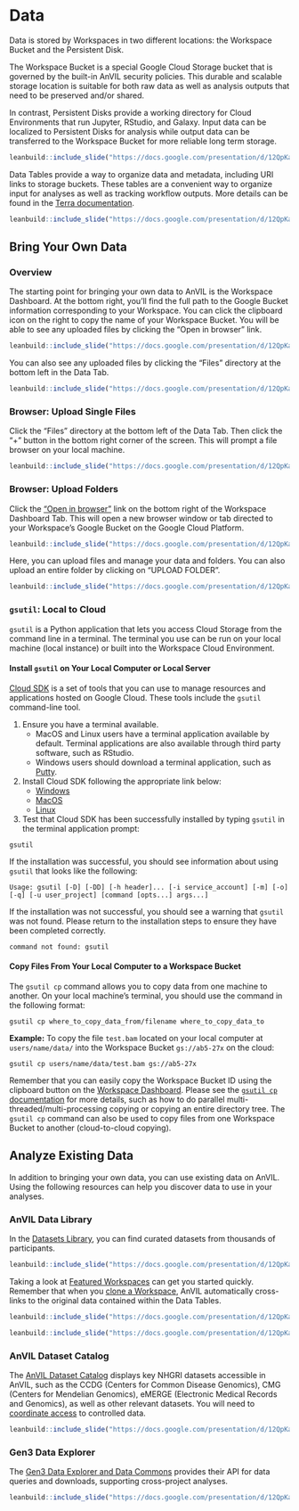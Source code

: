 # Data

Data is stored by Workspaces in two different locations: the Workspace Bucket and the Persistent Disk.  

The Workspace Bucket is a special Google Cloud Storage bucket that is governed by the built-in AnVIL security policies.  This durable and scalable storage location is suitable for both raw data as well as analysis outputs that need to be preserved and/or shared.  

In contrast, Persistent Disks provide a working directory for Cloud Environments that run Jupyter, RStudio, and Galaxy.  Input data can be localized to Persistent Disks for analysis while output data can be transferred to the Workspace Bucket for more reliable long term storage.

```r
leanbuild::include_slide("https://docs.google.com/presentation/d/12QpKaLfqNHPgvF5JJyNNGOEEtkwY1exmRAUeK1BsEG8/edit#slide=id.gf982a3b800_0_4")
```

Data Tables provide a way to organize data and metadata, including URI links to storage buckets.  These tables are a convenient way to organize input for analyses as well as tracking workflow outputs.  More details can be found in the [Terra documentation](https://support.terra.bio/hc/en-us/sections/360004147951).

```r
leanbuild::include_slide("https://docs.google.com/presentation/d/12QpKaLfqNHPgvF5JJyNNGOEEtkwY1exmRAUeK1BsEG8/edit#slide=id.gf982a3c0cd_0_0")
```

## Bring Your Own Data

### Overview {#bring-data-overview}

The starting point for bringing your own data to AnVIL is the Workspace Dashboard. At the bottom right, you'll find the full path to the Google Bucket information corresponding to your Workspace. You can click the clipboard icon on the right to copy the name of your Workspace Bucket. You will be able to see any uploaded files by clicking the "Open in browser" link.

```r
leanbuild::include_slide("https://docs.google.com/presentation/d/12QpKaLfqNHPgvF5JJyNNGOEEtkwY1exmRAUeK1BsEG8/edit#slide=id.gf5172664d7_0_142")
```

You can also see any uploaded files by clicking the "Files" directory at the bottom left in the Data Tab.

```r
leanbuild::include_slide("https://docs.google.com/presentation/d/12QpKaLfqNHPgvF5JJyNNGOEEtkwY1exmRAUeK1BsEG8/edit#slide=id.gf55fadc51c_0_3")
```

### Browser: Upload Single Files

Click the "Files" directory at the bottom left of the Data Tab. Then click the "+" button in the bottom right corner of the screen. This will prompt a file browser on your local machine.

```r
leanbuild::include_slide("https://docs.google.com/presentation/d/12QpKaLfqNHPgvF5JJyNNGOEEtkwY1exmRAUeK1BsEG8/edit#slide=id.gf55fadc51c_0_12")
```

### Browser: Upload Folders

Click the ["Open in browser"](#bring-data-overview) link on the bottom right of the Workspace Dashboard Tab. This will open a new browser window or tab directed to your Workspace's Google Bucket on the Google Cloud Platform. 

```r
leanbuild::include_slide("https://docs.google.com/presentation/d/12QpKaLfqNHPgvF5JJyNNGOEEtkwY1exmRAUeK1BsEG8/edit#slide=id.gf57004a098_0_1")
```

Here, you can upload files and manage your data and folders. You can also upload an entire folder by clicking on "UPLOAD FOLDER".

```r
leanbuild::include_slide("https://docs.google.com/presentation/d/12QpKaLfqNHPgvF5JJyNNGOEEtkwY1exmRAUeK1BsEG8/edit#slide=id.gf57004a098_0_9")
```

### `gsutil`: Local to Cloud

`gsutil` is a Python application that lets you access Cloud Storage from the command line in a terminal. The terminal you use can be run on your local machine (local instance) or built into the Workspace Cloud Environment.

#### Install `gsutil` on Your Local Computer or Local Server

[Cloud SDK](https://cloud.google.com/sdk/docs) is a set of tools that you can use to manage resources and applications hosted on Google Cloud. These tools include the `gsutil` command-line tool. 

1. Ensure you have a terminal available. 
    - MacOS and Linux users have a terminal application available by default. Terminal applications are also available through third party software, such as RStudio. 
    - Windows users should download a terminal application, such as [Putty](https://www.chiark.greenend.org.uk/~sgtatham/putty/latest.html).

1. Install Cloud SDK following the appropriate link below:
    - [Windows](https://cloud.google.com/sdk/docs/install#windows)
    - [MacOS](https://cloud.google.com/sdk/docs/install#mac)
    - [Linux](https://cloud.google.com/sdk/docs/install#linux)

1. Test that Cloud SDK has been successfully installed by typing `gsutil` in the terminal application prompt:

```
gsutil
```

If the installation was successful, you should see information about using `gsutil` that looks like the following:

```
Usage: gsutil [-D] [-DD] [-h header]... [-i service_account] [-m] [-o] [-q] [-u user_project] [command [opts...] args...]
```

If the installation was not successful, you should see a warning that `gsutil` was not found. Please return to the installation steps to ensure they have been completed correctly.

```
command not found: gsutil
```

#### Copy Files From Your Local Computer to a Workspace Bucket

The `gsutil cp` command allows you to copy data from one machine to another. On your local machine's terminal, you should use the command in the following format:

```
gsutil cp where_to_copy_data_from/filename where_to_copy_data_to
```

**Example:** To copy the file `test.bam` located on your local computer at `users/name/data/` into the Workspace Bucket `gs://ab5-27x` on the cloud:

```
gsutil cp users/name/data/test.bam gs://ab5-27x
```

Remember that you can easily copy the Workspace Bucket ID using the clipboard button on the [Workspace Dashboard]({#bring-data-overview}). Please see the [`gsutil cp` documentation](https://cloud.google.com/storage/docs/gsutil/commands/cp) for more details, such as how to do parallel multi-threaded/multi-processing copying or copying an entire directory tree. The `gsutil cp` command can also be used to copy files from one Workspace Bucket to another (cloud-to-cloud copying).

<!------------------------------------------>

## Analyze Existing Data

In addition to bringing your own data, you can use existing data on AnVIL. Using the following resources can help you discover data to use in your analyses.

### AnVIL Data Library

In the [Datasets Library](https://anvil.terra.bio/#library/datasets), you can find curated datasets from thousands of participants.

```r
leanbuild::include_slide("https://docs.google.com/presentation/d/12QpKaLfqNHPgvF5JJyNNGOEEtkwY1exmRAUeK1BsEG8/edit#slide=id.gf5fa6f264a_0_15")
```

Taking a look at [Featured Workspaces](https://anvil.terra.bio/#library/showcase) can get you started quickly. Remember that when you [clone a Workspace](workspaces.html#clone-workspace), AnVIL automatically cross-links to the original data contained within the Data Tables. 

```r
leanbuild::include_slide("https://docs.google.com/presentation/d/12QpKaLfqNHPgvF5JJyNNGOEEtkwY1exmRAUeK1BsEG8/edit#slide=id.gf5fa6f264a_0_24")
```

```r
leanbuild::include_slide("https://docs.google.com/presentation/d/12QpKaLfqNHPgvF5JJyNNGOEEtkwY1exmRAUeK1BsEG8/edit#slide=id.gf5fa6f264a_0_7")
```

### AnVIL Dataset Catalog

The [AnVIL Dataset Catalog](https://anvilproject.org/data) displays key NHGRI datasets accessible in AnVIL, such as the CCDG (Centers for Common Disease Genomics), CMG (Centers for Mendelian Genomics), eMERGE (Electronic Medical Records and Genomics), as well as other relevant datasets. You will need to [coordinate access](https://anvilproject.org/learn/accessing-data/requesting-data-access) to controlled data.

```r
leanbuild::include_slide("https://docs.google.com/presentation/d/12QpKaLfqNHPgvF5JJyNNGOEEtkwY1exmRAUeK1BsEG8/edit#slide=id.gf5fa6f264a_0_31")
```

### Gen3 Data Explorer

The [Gen3 Data Explorer and Data Commons](https://gen3.theanvil.io/) provides their API for data queries and downloads, supporting cross-project analyses.

```r
leanbuild::include_slide("https://docs.google.com/presentation/d/12QpKaLfqNHPgvF5JJyNNGOEEtkwY1exmRAUeK1BsEG8/edit#slide=id.gf5fa6f264a_0_40")
```
